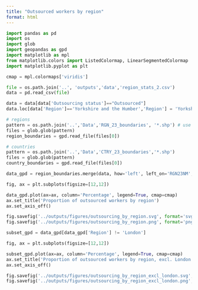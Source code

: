 ```yaml
---
title: "Outsourced workers by region"
format: html
---
```


```python
import pandas as pd
import os
import glob
import geopandas as gpd
import matplotlib as mpl
from matplotlib.colors import ListedColormap, LinearSegmentedColormap
import matplotlib.pyplot as plt
```

```python
cmap = mpl.colormaps['viridis']
```

```python
file = os.path.join('..', 'outputs','data','region_stats_2.csv')
data = pd.read_csv(file)

data = data[data['Outsourcing status']=="Outsourced"]
data.loc[data['Region']=='Yorkshire and the Humber','Region'] = 'Yorkshire and The Humber'

```


```python
# regions
pattern = os.path.join('..','Data','RGN_23_boundaries', '*.shp') # use ultra-generalised to make it look nicer zoomed out
files = glob.glob(pattern)
region_boundaries = gpd.read_file(files[0])

# countries
pattern = os.path.join('..','Data','CTRY_23_boundaries','*.shp')
files = glob.glob(pattern)
country_boundaries = gpd.read_file(files[0])

```


```python
data_gpd = region_boundaries.merge(data, how='left', left_on='RGN23NM', right_on='Region')
```


```python
fig, ax = plt.subplots(figsize=[12,12])

data_gpd.plot(ax=ax, column='Percentage', legend=True, cmap=cmap)
ax.set_title('Proportion of outsourced workers by region')
ax.set_axis_off()

fig.savefig('../outputs/figures/outsourcing_by_region.svg', format='svg')
fig.savefig('../outputs/figures/outsourcing_by_region.png', format='png')
```


```python
subset_gpd = data_gpd[data_gpd['Region'] != 'London']

fig, ax = plt.subplots(figsize=[12,12])

subset_gpd.plot(ax=ax, column='Percentage', legend=True, cmap=cmap)
ax.set_title('Proportion of outsourced workers by region, excl. London')
ax.set_axis_off()

fig.savefig('../outputs/figures/outsourcing_by_region_excl_london.svg', format='svg')
fig.savefig('../outputs/figures/outsourcing_by_region_excl_london.png', format='png')
```